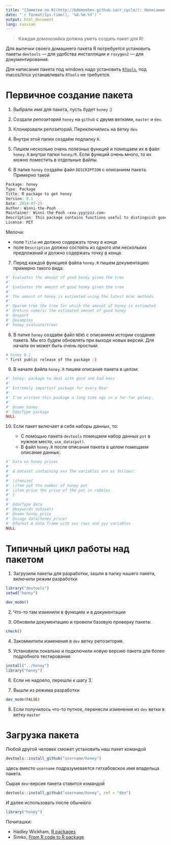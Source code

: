 ```yaml
---
title: "[Заметки по R](http://bdemeshev.github.io/r_cycle/): Написание пакета для R"
date: "`r format(Sys.time(), '%d.%m.%Y')`"
output: html_document
lang: russian
---
```


> Каждая домохозяйка должна уметь создать пакет для R!

Для выпечки своего домашнего пакета R потребуется установить пакеты `devtools` --- для удобства инсталляции и `roxygen2` --- для документирования.

Для написания пакета под windows надо установить [`RTools`](https://cran.r-project.org/bin/windows/Rtools/), под macos/linux устанавливать `RTools` не требуется.

# Первичное создание пакета

1. Выбрали имя для пакета, пусть будет `honey` :)

2. Создали репозиторий `honey` на `github` с двумя ветками, `master` и `dev`. 

3. Клонировали репозиторий. Переключились на ветку `dev`.

4. Внутри этой папки создаём подпапку `R`.

5. Пишем несколько очень полезных функций и помещаем их в файл `honey.R` внутри папки `honey/R`. Если функций очень много, то их можно поместить в отдельные файлы.

6. В папке `honey` создаём файл `DESCRIPTION` с описанием пакета. Примерно такой
```r
Package: honey
Type: Package
Title: R package to get honey
Version: 0.1
Date: 2014-07-25
Author: Winni-the-Pooh
Maintainer: Winni-the-Pooh <xxx.yyy@zzz.com>
Description: This package contains functions useful to distinguish good and bad bees.
License: MIT
```
Мелочи: 

* поле `Title` не должно содержать точку в конце
* поле `Description` должно состоять из одного или нескольких предложений и должно содержать точку в конце.

7. Перед каждой функцией файла `honey.R` пишем документацию примерно такого вида:

```r
#' Evaluates the amount of good honey given the tree
#'
#' Evaluates the amount of good honey given the tree
#'
#' The amount of honey is estimated using the latest mcmc methods.
#'
#' @param tree the tree for which the amount of honey is estimated
#' @return numeric the estimated amount of good honey
#' @export
#' @examples
#' honey_evaluate(tree)
```

8. В папке `honey` создаём файл `NEWS` с описанием истории создания пакета. Мы его будем обновлять при выходе новых версий. Для начала он может быть очень простым:
```r
# honey 0.1
* first public release of the package :)
```

9. В начале файла `honey.R` пишем описание пакета в целом:


```r
#' honey: package to deal with good and bad bees
#'
#' Extremely important package for every Bear
#'
#' I've written this package a long time ago in a far-far galaxy.
#'
#' @name honey
#' @docType package
NULL
```

10. Если пакет включает в себя наборы данных, то:

    * С помощью пакета `devtools` помещаем набор данных `pot` в нужное место, `use_data(pot)`.
    * В файл `honey.R` после описания пакета в целом помещаем описание данных:
  
```r
#' Data on honey prices
#'
#' A dataset containing xxx The variables are as follows:
#'
#' \itemize{
#' \item pot the number of honey pot
#' \item price the price of the pot in rubbles
#' }
#'
#' @docType data
#' @keywords datasets
#' @name honey_price
#' @usage data(honey_price)
#' @format A data frame with xxx rows and yyy variables
NULL
```

# Типичный цикл работы над пакетом


1. Загрузили пакеты для разработки, зашли в папку нашего пакета, включили режим разработки
```r
library("devtools")
setwd("honey")

dev_mode()
```

2. Что-то там изменили в функциях и в документации

3. Обновили документацию и провели базовую проверку пакета:
```r
check()
```

4. Закоммитили изменения в `dev` ветку репозитория.

5. Установили локально и подключили новую версию пакета для более подробного тестирования
```r
install("../honey")
library("honey")
```

6. Если не надоело, перешли к шагу 3.

7. Вышли из режима разработки
```r
dev_mode(FALSE)
```

8. Если получилось что-то путное, перенесли изменения из `dev` ветки в ветку `master`


# Загрузка пакета 

Любой другой человек сможет установить наш пакет командой
```r
devtools::install_github("username/honey")
```
здесь вместо `username` подразумевается гитхабовское имя владельца пакета.

Сырая `dev`-версия пакета ставится командой
```r
devtools::install_github("username/honey", ref = "dev")
```

И далее использовать после обычного
```r
library("honey")
```


Почиташки:

* Hadley Wickham, [R packages](http://r-pkgs.had.co.nz/)
* Simko, [From R code to R package](https://github.com/vsimko/course-rpackages)

